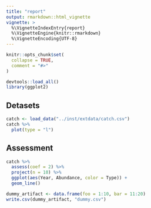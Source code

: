 ```yaml
---
title: "report"
output: rmarkdown::html_vignette
vignette: >
  %\VignetteIndexEntry{report}
  %\VignetteEngine{knitr::rmarkdown}
  %\VignetteEncoding{UTF-8}
---
```


```r
knitr::opts_chunk$set(
  collapse = TRUE,
  comment = "#>"
)
```

```r
devtools::load_all()
library(ggplot2)
```

## Detasets
```r
catch <- load_data("../inst/extdata/catch.csv")
catch %>%
  plot(type = "l")
```

## Assessment
```r
catch %>%
  assess(coef = 2) %>%
  project(n = 10) %>%
  ggplot(aes(Year, Abundance, color = Type)) +
  geom_line()
```

```r
dummy_artifact <- data.frame(foo = 1:10, bar = 11:20)
write.csv(dummy_artifact, "dummy.csv")
```
